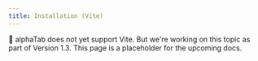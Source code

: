 ```yaml
---
title: Installation (Vite)
---
```


🚧 alphaTab does not yet support Vite. But we're working on this topic as part of Version 1.3. This page is a placeholder for the upcoming docs. 